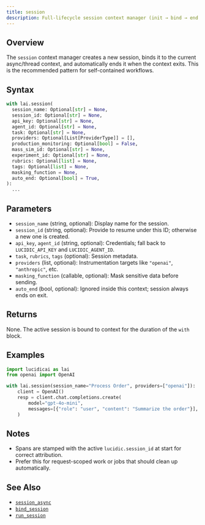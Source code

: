 ```yaml
---
title: session
description: Full-lifecycle session context manager (init → bind → end on exit)
---
```


## Overview

The `session` context manager creates a new session, binds it to the current async/thread context, and automatically ends it when the context exits. This is the recommended pattern for self-contained workflows.

## Syntax

```python
with lai.session(
  session_name: Optional[str] = None,
  session_id: Optional[str] = None,
  api_key: Optional[str] = None,
  agent_id: Optional[str] = None,
  task: Optional[str] = None,
  providers: Optional[List[ProviderType]] = [],
  production_monitoring: Optional[bool] = False,
  mass_sim_id: Optional[str] = None,
  experiment_id: Optional[str] = None,
  rubrics: Optional[list] = None,
  tags: Optional[list] = None,
  masking_function = None,
  auto_end: Optional[bool] = True,
):
  ...
```

## Parameters

- `session_name` (string, optional): Display name for the session.
- `session_id` (string, optional): Provide to resume under this ID; otherwise a new one is created.
- `api_key`, `agent_id` (string, optional): Credentials; fall back to `LUCIDIC_API_KEY` and `LUCIDIC_AGENT_ID`.
- `task`, `rubrics`, `tags` (optional): Session metadata.
- `providers` (list, optional): Instrumentation targets like `"openai"`, `"anthropic"`, etc.
- `masking_function` (callable, optional): Mask sensitive data before sending.
- `auto_end` (bool, optional): Ignored inside this context; session always ends on exit.

## Returns

None. The active session is bound to context for the duration of the `with` block.

## Examples

```python
import lucidicai as lai
from openai import OpenAI

with lai.session(session_name="Process Order", providers=["openai"]):
    client = OpenAI()
    resp = client.chat.completions.create(
        model="gpt-4o-mini",
        messages=[{"role": "user", "content": "Summarize the order"}],
    )
```

## Notes

- Spans are stamped with the active `lucidic.session_id` at start for correct attribution.
- Prefer this for request-scoped work or jobs that should clean up automatically.

## See Also

- [`session_async`](/python-sdk/context/session_async)
- [`bind_session`](/python-sdk/context/bind_session)
- [`run_session`](/python-sdk/context/run_session)

